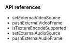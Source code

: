 <PlatformWrapper platform="android">

### API references

- <Link to="{{Global.API_REF_ANDROID_ROOT}}/class_irtcengine.html#api_imediaengine_setexternalvideosource_ng">setExternalVideoSource</Link>

- <Link to="{{Global.API_REF_ANDROID_ROOT}}/class_irtcengine.html#api_imediaengine_pushaudioframe2_ng">pushExternalVideoFrame</Link>

- <Link to="{{Global.API_REF_ANDROID_ROOT}}/class_irtcengine.html#api_istextureencodesupported">isTextureEncodeSupported</Link>

- <Link to="{{Global.API_REF_ANDROID_ROOT}}/class_irtcengine.html#api_setexternalaudiosource">setExternalAudioSource</Link>

- <Link to="{{Global.API_REF_ANDROID_ROOT}}/class_irtcengine.html#api_imediaengine_pushaudioframe2_ng">pushExternalAudioFrame</Link>

</PlatformWrapper>
